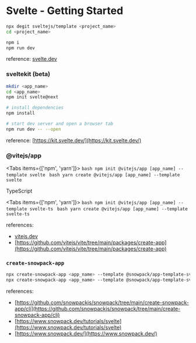
# Svelte - Getting Started

```bash
npx degit sveltejs/template <project_name>
cd <project_name>

npm i
npm run dev
```

reference: [svelte.dev](https://svelte.dev/blog/the-easiest-way-to-get-started#2_Use_degit)

### sveltekit (beta)

```bash
mkdir <app_name>
cd <app_name>
npm init svelte@next

# install dependencies
npm install

# start dev server and open a browser tab
npm run dev -- --open
```

reference: [https://kit.svelte.dev/](https://kit.svelte.dev/)

### @vitejs/app

<Tabs items={['npm', 'yarn']}>
  <Tab>```bash npm init @vitejs/app [app_name] --template svelte ```</Tab>
  <Tab>```bash yarn create @vitejs/app [app_name] --template svelte ```</Tab>
</Tabs>

TypeScript

<Tabs items={['npm', 'yarn']}>
  <Tab>```bash npm init @vitejs/app [app_name] --template svelte-ts ```</Tab>
  <Tab>```bash yarn create @vitejs/app [app_name] --template svelte-ts ```</Tab>
</Tabs>

references:

- [vitejs.dev](https://vitejs.dev/guide/#scaffolding-your-first-vite-project)
- [https://github.com/vitejs/vite/tree/main/packages/create-app](https://github.com/vitejs/vite/tree/main/packages/create-app)

### `create-snowpack-app`

```bash
npx create-snowpack-app <app_name> --template @snowpack/app-template-svelte-typescript [--use-yarn | --use-pnpm | --no-install]
npx create-snowpack-app <app_name> --template @snowpack/app-template-svelte
```

references:

- [https://github.com/snowpackjs/snowpack/tree/main/create-snowpack-app/cli](https://github.com/snowpackjs/snowpack/tree/main/create-snowpack-app/cli)
- [https://www.snowpack.dev/tutorials/svelte](https://www.snowpack.dev/tutorials/svelte)
- [https://www.snowpack.dev/](https://www.snowpack.dev/)
